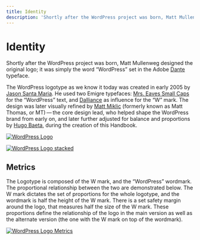 ```yaml
---
title: Identity
description: 'Shortly after the WordPress project was born, Matt Mullenweg designed the original logo; it was simply the word “WordPress” set in the Adobe Dante typeface.'
---
```



# Identity

Shortly after the WordPress project was born, Matt Mullenweg designed the original logo; it was simply the word “WordPress” set in the Adobe [Dante](https://www.myfonts.com/fonts/adobe/dante/) typeface.

The WordPress logotype as we know it today was created in early 2005 by [Jason Santa Maria](http://jasonsantamaria.com/). He used two Emigre typefaces: [Mrs. Eaves Small Caps](https://www.myfonts.com/fonts/emigre/mrs-eaves-ot/small-caps-ot/) for the “WordPress” text, and [Dalliance](https://www.myfonts.com/fonts/emigre/dalliance-ot?tab=glyphs#glyphs/322943/77) as influence for the “W” mark. The design was later visually refined by [Matt Miklic](https://mattmiklic.com/) (formerly known as Matt Thomas, or MT) — the core design lead, who helped shape the WordPress brand from early on, and later further adjusted for balance and proportions by [Hugo Baeta](http://hugobaeta.com/), during the creation of this Handbook.

[![WordPress Logo](https://i0.wp.com/make.wordpress.org/design/files/2015/02/logotype-01-standard.png?resize=1024%2C347&ssl=1)](https://i0.wp.com/make.wordpress.org/design/files/2015/02/logotype-01-standard.png?ssl=1)

[![WordPress Logo stacked](https://i1.wp.com/make.wordpress.org/design/files/2015/02/logotype-01-alternative.png?resize=1024%2C554&ssl=1)](https://i1.wp.com/make.wordpress.org/design/files/2015/02/logotype-01-alternative.png?ssl=1)

<TopLink />

## Metrics

The Logotype is composed of the W mark, and the “WordPress” wordmark. The proportional relationship between the two are demonstrated below. The W mark dictates the set of proportions for the whole logotype, and the wordmark is half the height of the W mark. There is a set safety margin around the logo, that measures half the size of the W mark. These proportions define the relationship of the logo in the main version as well as the alternate version (the one with the W mark on top of the wordmark).

[![WordPress Logo Metrics](https://i1.wp.com/make.wordpress.org/design/files/2015/02/logotype-02-metrics.png?resize=1024%2C878&ssl=1)](https://i1.wp.com/make.wordpress.org/design/files/2015/02/logotype-02-metrics.png?ssl=1)

<TopLink />
